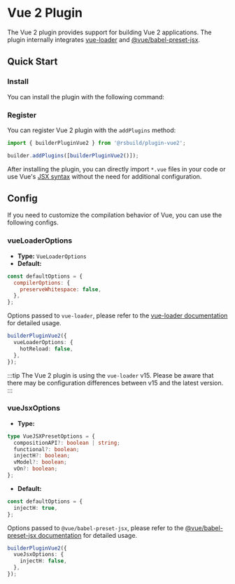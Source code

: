 # Vue 2 Plugin

The Vue 2 plugin provides support for building Vue 2 applications. The plugin internally integrates [vue-loader](https://vue-loader.vuejs.org/) and [@vue/babel-preset-jsx](https://github.com/vuejs/jsx-vue2).

## Quick Start

### Install

You can install the plugin with the following command:


<PackageManagerTabs command="add @rsbuild/plugin-vue2 -D" />

### Register

You can register Vue 2 plugin with the `addPlugins` method:

```js
import { builderPluginVue2 } from '@rsbuild/plugin-vue2';

builder.addPlugins([builderPluginVue2()]);
```

After installing the plugin, you can directly import `*.vue` files in your code or use Vue's [JSX syntax](https://github.com/vuejs/jsx-vue2) without the need for additional configuration.

## Config

If you need to customize the compilation behavior of Vue, you can use the following configs.

### vueLoaderOptions

- **Type:** `VueLoaderOptions`
- **Default:**

```js
const defaultOptions = {
  compilerOptions: {
    preserveWhitespace: false,
  },
};
```

Options passed to `vue-loader`, please refer to the [vue-loader documentation](https://vue-loader.vuejs.org/) for detailed usage.

```ts
builderPluginVue2({
  vueLoaderOptions: {
    hotReload: false,
  },
});
```

:::tip
The Vue 2 plugin is using the `vue-loader` v15. Please be aware that there may be configuration differences between v15 and the latest version.
:::

### vueJsxOptions

- **Type:**

```ts
type VueJSXPresetOptions = {
  compositionAPI?: boolean | string;
  functional?: boolean;
  injectH?: boolean;
  vModel?: boolean;
  vOn?: boolean;
};
```

- **Default:**

```ts
const defaultOptions = {
  injectH: true,
};
```

Options passed to `@vue/babel-preset-jsx`, please refer to the [@vue/babel-preset-jsx documentation](https://github.com/vuejs/jsx-vue2) for detailed usage.

```ts
builderPluginVue2({
  vueJsxOptions: {
    injectH: false,
  },
});
```
